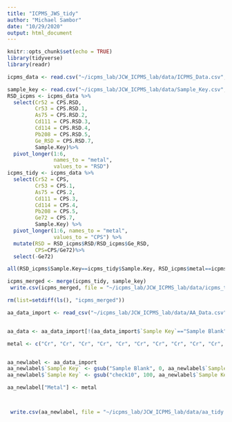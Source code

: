 ```yaml
---
title: "ICPMS_JWS_tidy"
author: "Michael Sambor"
date: "10/29/2020"
output: html_document
---
```


```r
knitr::opts_chunk$set(echo = TRUE)
library(tidyverse)
library(readr)
```

```r
icpms_data <- read.csv("~/icpms_lab/JCW_ICPMS_lab/data/ICPMS_Data.csv", skip = 1, na="N/A")

sample_key <- read.csv("~/icpms_lab/JCW_ICPMS_lab/data/Sample_Key.csv", skip =0)
RSD_icpms <- icpms_data %>%
  select(Cr52 = CPS.RSD,
         Cr53 = CPS.RSD.1,
         As75 = CPS.RSD.2,
         Cd111 = CPS.RSD.3,
         Cd114 = CPS.RSD.4,
         Pb208 = CPS.RSD.5,
         Ge_RSD = CPS.RSD.7, 
         Sample.Key)%>%
  pivot_longer(1:6,
               names_to = "metal",
               values_to = "RSD")
icpms_tidy <- icpms_data %>%
  select(Cr52 = CPS,
         Cr53 = CPS.1,
         As75 = CPS.2,
         Cd111 = CPS.3,
         Cd114 = CPS.4,
         Pb208 = CPS.5,
         Ge72 = CPS.7,
         Sample.Key) %>%
  pivot_longer(1:6, names_to = "metal",
               values_to = "CPS") %>%
  mutate(RSD = RSD_icpms$RSD/RSD_icpms$Ge_RSD,
         CPS=CPS/Ge72)%>%
  select(-Ge72)

all(RSD_icpms$Sample.Key==icpms_tidy$Sample.Key, RSD_icpms$metal==icpms_tidy$metal)

icpms_merged <- merge(icpms_tidy, sample_key)
 write.csv(icpms_merged, file = "~/icpms_lab/JCW_ICPMS_lab/data/icpms_tidy.csv")


```

```r
rm(list=setdiff(ls(), "icpms_merged"))
```

```r

aa_data_import <- read_csv("~/icpms_lab/JCW_ICPMS_lab/data/AA_Data.csv", skip = 4)


aa_data <- aa_data_import[!(aa_data_import$`Sample Key`=="Sample Blank" | aa_data_import$`Sample Key`=="check10"),]

metal <- c("Cr", "Cr", "Cr", "Cr", "Cr", "Cr", "Cr", "Cr", "Cr", "Cr", "Cr", "Cr", "Cr", "Cr", "Cr", "Cr", "Cr", "Cr", "Cr", "Cr", "Cr", "Cr", "Cr", "Cr", "Cr", "Cr", "Cr", "Cr", "Cr", "Cr", "Cr", "Cr", "Cr", "Cr", "Cr", "Cr", "Cr", "Cr", "Cr", "Cr", "Cr", "Cr", "Cr", "Cr", "Cr", "Cr", "Cr", "Cr", "Cr", "Cr", "Cr", "Cr", "Cr", "Cr", "Cr", "Cr", "Cr", "Cr", "Cr", "Cr", "Cr", "Cr", "Cr", "Cr", "Cr")


aa_newlabel <- aa_data_import
aa_newlabel$`Sample Key` <- gsub("Sample Blank", 0, aa_newlabel$`Sample Key`)
aa_newlabel$`Sample Key` <- gsub("check10", 100, aa_newlabel$`Sample Key`)

aa_newlabel["Metal"] <- metal



 write.csv(aa_newlabel, file = "~/icpms_lab/JCW_ICPMS_lab/data/aa_tidy.csv")

```

```r

```


